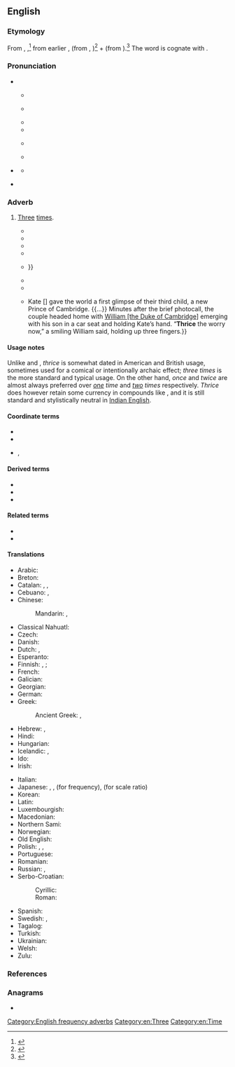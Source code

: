 ==English==
{{was wotd|2018|September|3}}
{{number box|en|3}}

===Etymology===
From {{inh|en|enm|thrīce}}, {{m|enm|thries||three times, thrice; a third time; repeated three times}},<ref>{{R:MED Online|entry=thrīce|part of speech=adv|id=MED45495|accessdate=13 May 2018}}</ref> from earlier {{m|enm|thrī}}, {{m|enm|thrīe||three times, thrice; a third time}} (from {{inh|en|ang|þriwa}}, {{m|ang|þreowa}})<ref>{{R:MED Online|entry=thrī(e|part of speech=adv|id=MED45503|accessdate=13 May 2018}}</ref> + {{m|enm|-es||''suffix forming adverbs of time, place, and manner''}} (from {{der|en|ang|-es||''suffix forming adverbs''}}).<ref>{{R:MED Online|entry=-es|part of speech=''suf.''(1)|noformat=yes|id=MED14416|accessdate=13 May 2018}}</ref> The word is cognate with {{cog|stq|träie||thrice}}.

===Pronunciation===
* {{IPA|/θɹaɪs/|lang=en}}
** {{a|UK}} {{IPA|[θɾ̪̊ɑɪs]|lang=en}}
** {{a|US}} {{IPA|[θɾ̪̊äɪs]|lang=en}}
** {{audio|en-us-thrice.ogg|Audio (US)|lang=en}}
** {{audio|en-us-thrice.flac|Audio (GA)|lang=en}}
** {{a|Canada}} {{IPA|[θɾ̪̊äɪs~θɾ̪̊əɪs]|lang=en}}
** {{a|Ireland}} {{IPA|[θɾ̪̊ɑɪs~θɾ̪̊əɪs~t̪ɾ̪̊ɑɪs~t̪ɾ̪̊əɪs]|lang=en}}
* {{a|th-fronting}} {{IPA|/fɹaɪs/|lang=en}}
** {{a|UK}} {{IPA|[fɹ̠̊ʷɑɪs]|lang=en}}
* {{rhymes|aɪs|lang=en}}

===Adverb===
{{en-adv|-}}

# {{lb|en|dated}} [[three|Three]] [[time#Noun|times]].
#* {{quote-book|author=Io[hn] Weeuer [''i.e.'', {{w|John Weever}}]|title=The Mirror of Martyrs, or The Life and Death of that Thrice Valiant Captaine, and Most Godly Martyre Sir Iohn Old-castle Knight Lord Cobham|url=https://books.google.com/books?id=pQ0zAQAAMAAJ&pg=PP25|location=[London]|publisher=Printed by [[w:Valentine Simmes|V[alentine] S[immes]]] for William Wood|year=1601|oclc=228714775|passage='''Thrice''' [[o'er|ore]] the [[caddow]] I mine armes outſpred: / '''Thrice''' did I fall, before I once could riſe: / Leaning vpon mine elbow for a reſt, / Nodding, I knockt my chin againſt my breſt. // Then ſigh’d, ſlipt downe, and twixt the ſheete and pillow / I nuzled in, joyn’d knees and chin together: / I dream’d I wore a garland of greene willow. / But ſnuffling low, I prickt me with a fether; / So wakt, the bolſter for my backe I choſe, / And yawning '''thrice''', I rub’d mine eyes and roſe.}}
#* {{RQ:Shakespeare Macbeth|act=I|scene=iii|page=132|column=1|passage=The weyward Siſters, hand in hand, / Poſters of the Sea and Land, / Thus doe goe, about, about, / '''Thrice''' to thine, and '''thrice''' to mine, / And '''thrice''' againe, to make vp nine, / Peace, the Charme’s wound vp.}}
#* {{RQ:King James Version|Mark|14|72|url=https://archive.org/stream/Bible1611/Binder1#page/n1276/mode/1up|passage=And the second time the cocke crew : and {{w|Peter}} called to minde the word that {{w|Jesus}} ſaid unto him, Before the cocke crow twiſe, thou ſhalt denie me '''thriſe'''. And when he thought thereon, he wept.}}
#* {{RQ:Bunyan Pilgrim's Progress|page=47|passage=How far might I have been on my way by this time! I am made to tread thoſe ſteps '''thrice''' over, which I needed not to have trod but once: Yea, now alſo I am like to be benighted, for the day is almoſt ſpent.}}
#* {{quote-book|author=[James] Hook|authorlink=James Hook (composer)|title=Once, Twice, Thrice, Sung with Great Applause by Mrs. Bland at Vauxhall Gardens|location=London|publisher=Printed for J. Dale,{{nb...|No. 19, Cornhill, opposite the Royal Exchange, the corner of Hollar Street, Oxford Street, & No. 151, New Bond Street.}}|year=[1805?]|section=stanza 1|pages=4–5|pageurl=https://books.google.com/books?id=gm8yUMo7J5oC&pg=PP2|oclc=498793785|passage=Once, twice, '''thrice''', I met Young Lubin on the Green, / once, twice, '''thrice''', Young Lubin he met me, / the firſt time I beheld the Lad he made a humble bow, / I bluſh'd and hung my ſilly head and felt I don't know how, {{...}}}}
#* {{RQ:Scott Woodstock|volume=III|chapter=IV|page=107|passage=Roger Wildrake, also, who had twice or '''thrice''' put to his eyes what remained of a kerchief, interested by the lady's evident distress, though unable to comprehend the mysterious cause, hastened to assist the divine in supporting so fair a burthen.}}
#* {{quote-book|author=Thomas Malory|authorlink=Thomas Malory|author2=William Patten, compiler|chapter=The Sword Excalibur|title=Heroes and Heroines of Chivalry|series=The Junior Classics|seriesvolume=IV|location=New York, N.Y.|publisher=[[w:Peter Fenelon Collier|P[eter] F[enelon] Collier & Son Corporation]]|year=1918|page=29|pageurl=https://books.google.com/books?id=IyA3AQAAMAAJ&pg=PA29|oclc=256489331|passage=And then he &#91;{{w|Bedivere}}&#93; threw the sword into the water as far as he might, and there came an arm and a hand above the water, and met it and caught it, and so shook it '''thrice''' and brandished. And then the hand vanished away with the sword in the water.}}
#* {{quote-journal|author=Richard Palmer|title=Royal baby: ‘Thrice the worry now!’: Prince William captures the reality of parenthood|url=https://www.express.co.uk/news/royal/950248/royal-baby-latest-prince-william-third-born-parenthood-worry|archiveurl=https://web.archive.org/web/20180615214135/https://www.express.co.uk/news/royal/950248/royal-baby-latest-prince-william-third-born-parenthood-worry|archivedate=15 June 2018|newspaper=[[w:Daily Express|The Sunday Express]]|location=London|date=24 April 2018|passage=Seven hours after giving birth {{...}} Kate &#91;{{w|Catherine, Duchess of Cambridge}}&#93; gave the world a first glimpse of their third child, a new Prince of Cambridge. {{...}} Minutes after the brief photocall, the couple headed home with [[w:William, Duke of Cambridge|William [the Duke of Cambridge]]] emerging with his son in a car seat and holding Kate’s hand. “'''Thrice''' the worry now,” a smiling William said, holding up three fingers.}}

====Usage notes====
Unlike {{m|en|once}} and {{m|en|twice}}, ''thrice'' is somewhat dated in American and British usage, sometimes used for a comical or intentionally archaic effect; ''three times'' is the more standard and typical usage. On the other hand, ''once'' and ''twice'' are almost always preferred over ''[[one]] time'' and ''[[two]] times'' respectively. ''Thrice'' does however retain some currency in compounds like {{m|en|thrice-monthly}}, and it is still standard and stylistically neutral in [[Indian English]].

====Coordinate terms====
* {{l|en|once}}
* {{l|en|twice}}
* {{l|en|fourice}}, {{l|en|frice}} {{qualifier|both rare, nonstandard}}

====Derived terms====
* {{l|en|thricely}}
* {{l|en|thrice-monthly}}
* {{l|en|thrice removed}}

====Related terms====
* {{l|en|thrissome}}
* {{l|en|thryfallow}}

====Translations====
{{trans-top|three times}}
* Arabic: {{t|ar|[[ثَلَاثَ]] [[مَرَّاتٍ]]}}
* Breton: {{t|br|[[teir]] [[gwech]]}}
* Catalan: {{t|ca|[[tres]] [[vegada|vegades]]}}, {{t|ca|[[tres]] [[volta|voltes]]}}, {{t|ca|[[tres]] [[cop|cops]]}}
* Cebuano: {{t|ceb|makatulo}}, {{t|ceb|katulo}}
* Chinese:
*: Mandarin: {{t|cmn|[[三]][[次]]|tr=sān cì}}, {{t|cmn|[[三]][[倍]]|tr=sān bèi}}
* Classical Nahuatl: {{t|nci|ēxpa}}
* Czech: {{t+|cs|třikrát}}
* Danish: {{t|da|[[tre]] [[gang|gange]]}}
* Dutch: {{t+|nl|driemaal}}, {{t+|nl|driewerf}}
* Esperanto: {{t|eo|trifoje}}
* Finnish: {{t+|fi|kolmesti}}, {{t|fi|[[kolme]] [[kerta|kertaa]]}}; {{qualifier|old-fashioned}} {{t|fi|kolmasti}}
* French: {{t|fr|[[trois]] [[fois]]}}
* Galician: {{t|gl|tres veces}}
* Georgian: {{t|ka|სამჯერ|sc=Geor}}
* German: {{t+|de|dreimal}}
* Greek: {{t+|el|τρις}}
*: Ancient Greek: {{t|grc|τρίς}}, {{t|grc|τριάκις}}
* Hebrew: {{t|he|[[פִּי]] [[שָׁלוֹשׁ]]|tr=pí shalósh}}, {{t|he|[[שָׁלוֹשׁ]] [[פעם|פְּעָמִים]]|tr=shalósh p'amím}}
* Hindi: {{t+|hi|तिबारा|sc=Deva}}
* Hungarian: {{t+|hu|háromszor}}
* Icelandic: {{t+|is|þrisvar}}, {{t|is|þrívegis}}
* Ido: {{t|io|trefoye}}
* Irish: {{t|ga|[[trí]] [[huaire]]}}
{{trans-mid}}
* Italian: {{t|it|[[tre]] [[volta|volte]]}}
* Japanese: {{t|ja|三回|tr=sankai}}, {{t+|ja|三度|tr=sando, mitabi‎}}, (for frequency), {{t|ja|三倍|tr=sambai‎}} (for scale ratio)
* Korean: {{t|ko|[[세]] [[번]]|tr=se beon}}
* Latin: {{t+|la|ter}}
* Luxembourgish: {{t|lb|dräimol}}
* Macedonian: {{t|mk|[[три]] [[пати]]}}
* Northern Sami: {{t|se|golbmii}}
* Norwegian: {{t|no|[[tre]] [[gang|ganger]]}}
* Old English: {{t|ang|þreowa}}
* Polish: {{t|pl|[[trzy]] [[raz|razy]]}}, {{t+|pl|trzykrotnie}}, {{t+|pl|trzykroć}}
* Portuguese: {{t|pt|[[três]] [[vez|vezes]]}}
* Romanian: {{t|ro|[[de]] [[trei]] [[oară|ori]]}}
* Russian: {{t+|ru|три́жды}}, {{t|ru|[[три]] [[раз|раза]]}}
* Serbo-Croatian:
*: Cyrillic: {{t|sh|три́пут|sc=Cyrl}}
*: Roman: {{t+|sh|tríput}}
* Spanish: {{t|es|[[tres]] [[vez|veces]]}}
* Swedish: {{t|sv|[[tre]] [[gång|gånger]]}}, {{t+|sv|trefalt}}
* Tagalog: {{t+|tl|makaitlo}}
* Turkish: {{t|tr|[[üç]] [[kere]]}}
* Ukrainian: {{t|uk|тричі}}
* Welsh: {{t|cy|teirgwaith}}
* Zulu: {{t|zu|kathathu}}
{{trans-bottom}}

===References===
<references />

===Anagrams===
* {{anagrams|en|Triche|cither|crieth|itcher|rhetic}}

[[Category:English frequency adverbs]]
[[Category:en:Three]]
[[Category:en:Time]]